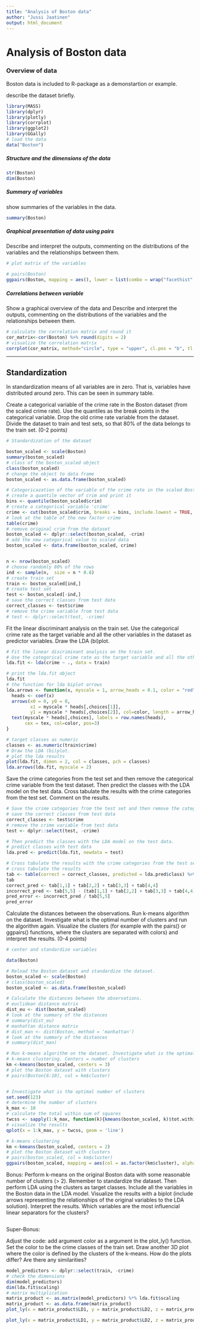 ```yaml
---
title: "Analysis of Boston data"
author: "Jussi Jaatinen"
output: html_document
---
```


# Analysis of Boston data

### Overview of data

Boston data is included to R-package as a demonstartion or example.

describe the dataset briefly.


```r
library(MASS)
library(dplyr)
library(plotly)
library(corrplot)
library(ggplot2)
library(GGally)
# load the data
data("Boston")
```

##### Structure and the dimensions of the data 


```r
str(Boston)
dim(Boston)

```

##### Summary of variables

show summaries of the variables in the data.

```r
summary(Boston)
```

##### Graphical presentation of data using pairs

Describe and interpret the outputs, commenting on the distributions of the variables and the relationships between them.

```r
# plot matrix of the variables

# pairs(Boston)
ggpairs(Boston, mapping = aes(), lower = list(combo = wrap("facethist", bins = 20)))
```
##### Correlations between variable

Show a graphical overview of the data and 
Describe and interpret the outputs, commenting on the distributions of the variables and the relationships between them.

```r

# calculate the correlation matrix and round it
cor_matrix<-cor(Boston) %>% round(digits = 2)
# visualize the correlation matrix
corrplot(cor_matrix, method="circle", type = "upper", cl.pos = "b", tl.pos = "d", tl.cex = 0.6)

```

***
## Standardization

In standardization means of all variables are in zero. That is, variables have distributed around zero. This can be seen in summary table.

Create a categorical variable of the crime rate in the Boston dataset (from the scaled crime rate). Use the quantiles as the break points in the categorical variable. Drop the old crime rate variable from the dataset. Divide the dataset to train and test sets, so that 80% of the data belongs to the train set. (0-2 points)


```r
# Standardization of the dataset

boston_scaled <- scale(Boston)
summary(boston_scaled)
# class of the boston_scaled object
class(boston_scaled)
# change the object to data frame
boston_scaled <- as.data.frame(boston_scaled)

# Categoricazation of the variable of the crime rate in the scaled Boston dataset using quantiles as break points.As result we have a four-step categorial variable (from the scaled crime rate). Use the quantiles as the break points in the categorical variable. Drop the old crime rate variable from the dataset. Divide the dataset to train and test sets, so that 80% of the data belongs to the train set.
# create a quantile vector of crim and print it
bins <- quantile(boston_scaled$crim)
# create a categorical variable 'crime'
crime <- cut(boston_scaled$crim, breaks = bins, include.lowest = TRUE, label = c("low", "med_low", "med_high", "high"))
# look at the table of the new factor crime
table(crime)
# remove original crim from the dataset
boston_scaled <- dplyr::select(boston_scaled, -crim)
# add the new categorical value to scaled data
boston_scaled <- data.frame(boston_scaled, crime)


n <- nrow(boston_scaled)
# choose randomly 80% of the rows
ind <- sample(n,  size = n * 0.8)
# create train set
train <- boston_scaled[ind,]
# create test set 
test <- boston_scaled[-ind,]
# save the correct classes from test data
correct_classes <- test$crime
# remove the crime variable from test data
# test <- dplyr::select(test, -crime)


```
Fit the linear discriminant analysis on the train set. Use the categorical crime rate as the target variable and all the other variables in the dataset as predictor variables. Draw the LDA (bi)plot.
  

```r

# Fit the linear discriminant analysis on the train set.
# Use the categorical crime rate as the target variable and all the other variables in the dataset as predictor variables.
lda.fit <- lda(crime ~ ., data = train)

# print the lda.fit object
lda.fit
# the function for lda biplot arrows
lda.arrows <- function(x, myscale = 1, arrow_heads = 0.1, color = "red", tex = 0.75, choices = c(1,2)){
  heads <- coef(x)
  arrows(x0 = 0, y0 = 0, 
         x1 = myscale * heads[,choices[1]], 
         y1 = myscale * heads[,choices[2]], col=color, length = arrow_heads)
  text(myscale * heads[,choices], labels = row.names(heads), 
       cex = tex, col=color, pos=3)
}

# target classes as numeric
classes <- as.numeric(train$crime)
# Draw the LDA (bi)plot.
# plot the lda results
plot(lda.fit, dimen = 2, col = classes, pch = classes)
lda.arrows(lda.fit, myscale = 2)

```

 Save the crime categories from the test set and then remove the categorical crime variable from the test dataset. Then predict the classes with the LDA model on the test data. Cross tabulate the results with the crime categories from the test set. Comment on the results. 

```r

# Save the crime categories from the test set and then remove the categorical crime variable from the test dataset. 
# save the correct classes from test data
correct_classes <- test$crime
# remove the crime variable from test data
test <- dplyr::select(test, -crime)

# Then predict the classes with the LDA model on the test data.
# predict classes with test data
lda.pred <- predict(lda.fit, newdata = test)

# Cross tabulate the results with the crime categories from the test set. Comment on the results. (0-3 points)
# cross tabulate the results
tab <- table(correct = correct_classes, predicted = lda.pred$class) %>% addmargins()
tab
correct_pred <- tab[1,1] + tab[2,2] + tab[3,3] + tab[4,4]
incorrect_pred <- tab[5,5] - (tab[1,1] + tab[2,2] + tab[3,3] + tab[4,4]) 
pred_error <- incorrect_pred / tab[5,5]
pred_error


```

Calculate the distances between the observations. Run k-means algorithm on the dataset. Investigate what is the optimal number of clusters and run the algorithm again. Visualize the clusters (for example with the pairs() or ggpairs() functions, where the clusters are separated with colors) and interpret the results. (0-4 points)  

```r
# center and standardize variables

data(Boston)

# Reload the Boston dataset and standardize the dataset.
boston_scaled <- scale(Boston)
# class(boston_scaled)
boston_scaled <- as.data.frame(boston_scaled)

# Calculate the distances between the observations.
# euclidean distance matrix
dist_eu <- dist(boston_scaled)
# look at the summary of the distances
# summary(dist_eu)
# manhattan distance matrix
# dist_man <- dist(Boston, method = 'manhattan')
# look at the summary of the distances
# summary(dist_man)

# Run k-means algorithm on the dataset. Investigate what is the optimal number of clusters and run the algorithm again. Visualize the clusters (for example with the pairs() or ggpairs() functions, where the clusters are separated with colors) and interpret the results.
# k-means clustering. Centers = number of clusters
km <-kmeans(boston_scaled, centers = 3)
# plot the Boston dataset with clusters
# pairs(Boston[6:10], col = km$cluster)


# Investigate what is the optimal number of clusters
set.seed(123)
# determine the number of clusters
k_max <- 10
# calculate the total within sum of squares
twcss <- sapply(1:k_max, function(k){kmeans(boston_scaled, k)$tot.withinss})
# visualize the results
qplot(x = 1:k_max, y = twcss, geom = 'line')

# k-means clustering
km <-kmeans(boston_scaled, centers = 2)
# plot the Boston dataset with clusters
# pairs(boston_scaled, col = km$cluster)
ggpairs(boston_scaled, mapping = aes(col = as.factor(km$cluster), alpha = 0.3), lower = list(combo = wrap("facethist", bins = 20)))

```

Bonus: Perform k-means on the original Boston data with some reasonable number of clusters (> 2). Remember to standardize the dataset. Then perform LDA using the clusters as target classes. Include all the variables in the Boston data in the LDA model. Visualize the results with a biplot (include arrows representing the relationships of the original variables to the LDA solution). Interpret the results. Which variables are the most influencial linear separators for the clusters? 

```r

```

Super-Bonus: 

Adjust the code: add argument color as a argument in the plot_ly() function. Set the color to be the crime classes of the train set. Draw another 3D plot where the color is defined by the clusters of the k-means. How do the plots differ? Are there any similarities? 

```r

model_predictors <- dplyr::select(train, -crime)
# check the dimensions
dim(model_predictors)
dim(lda.fit$scaling)
# matrix multiplication
matrix_product <- as.matrix(model_predictors) %*% lda.fit$scaling
matrix_product <- as.data.frame(matrix_product)
plot_ly(x = matrix_product$LD1, y = matrix_product$LD2, z = matrix_product$LD3, type= 'scatter3d', mode='markers', color='classes')

plot_ly(x = matrix_product$LD1, y = matrix_product$LD2, z = matrix_product$LD3, type= 'scatter3d', mode='markers', color='km$cluster')

```




```r

```




```r

```




```r

```












